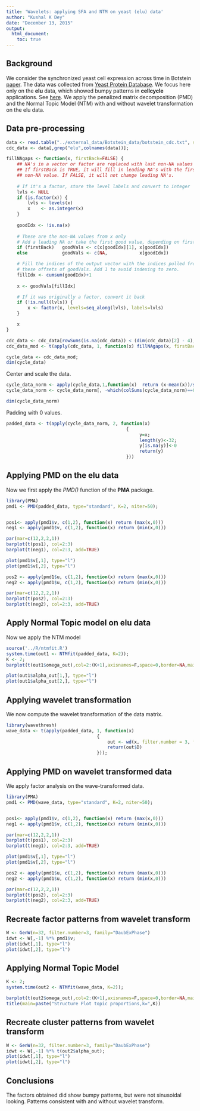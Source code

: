 ```yaml
---
title: 'Wavelets: applying SFA and NTM on yeast (elu) data'
author: "Kushal K Dey"
date: "December 13, 2015"
output: 
  html_document:
    toc: true
---
```


## Background

We consider the synchronized yeast cell expression across time in Botstein [paper](http://www.ncbi.nlm.nih.gov/pmc/articles/PMC25624/). 
The data was collected from [Yeast Protein Database](http://quest7.proteome.com/YPDhome.html). We focus here only on the **elu** data, which showed bumpy patterns in **cellcycle** applications. See [here](http://jhsiao999.github.io/singleCell-method/project/analysis/yeast_cellcycleR.html). We apply the penalized matrix decomposition (PMD) and the Normal Topic Model (NTM) with and without wavelet transformation on the elu data.


## Data pre-processing

```r
data <- read.table("../external_data/Botstein_data/botstein_cdc.txt", sep="\t", header=TRUE, fill=TRUE);
cdc_data <- data[,grep("elu",colnames(data))];

fillNAgaps <- function(x, firstBack=FALSE) {
    ## NA's in a vector or factor are replaced with last non-NA values
    ## If firstBack is TRUE, it will fill in leading NA's with the first
    ## non-NA value. If FALSE, it will not change leading NA's.
    
    # If it's a factor, store the level labels and convert to integer
    lvls <- NULL
    if (is.factor(x)) {
        lvls <- levels(x)
        x    <- as.integer(x)
    }
 
    goodIdx <- !is.na(x)
 
    # These are the non-NA values from x only
    # Add a leading NA or take the first good value, depending on firstBack   
    if (firstBack)   goodVals <- c(x[goodIdx][1], x[goodIdx])
    else             goodVals <- c(NA,            x[goodIdx])

    # Fill the indices of the output vector with the indices pulled from
    # these offsets of goodVals. Add 1 to avoid indexing to zero.
    fillIdx <- cumsum(goodIdx)+1
    
    x <- goodVals[fillIdx]

    # If it was originally a factor, convert it back
    if (!is.null(lvls)) {
        x <- factor(x, levels=seq_along(lvls), labels=lvls)
    }

    x
}

cdc_data <- cdc_data[rowSums(is.na(cdc_data)) < (dim(cdc_data)[2] - 4),];
cdc_data_mod <- t(apply(cdc_data, 1, function(x) fillNAgaps(x, firstBack = TRUE)));

cycle_data <- cdc_data_mod;
dim(cycle_data)
```

Center and scale the data.

```r
cycle_data_norm <- apply(cycle_data,1,function(x)  return (x-mean(x))/sd(x))
cycle_data_norm <- cycle_data_norm[, -which(colSums(cycle_data_norm)==0)]

dim(cycle_data_norm)

```

Padding with $0$ values.

```r
padded_data <- t(apply(cycle_data_norm, 2, function(x)
                                             {
                                                  y=x;
                                                  length(y)<-32;
                                                  y[is.na(y)]<-0
                                                  return(y)
                                             }))

```

## Applying PMD on the elu data

Now we first apply the *PMD()* function of the **PMA** package.

```r
library(PMA)
pmd1 <- PMD(padded_data, type="standard", K=2, niter=50);


pos1<- apply(pmd1$v, c(1,2), function(x) return (max(x,0)))
neg1 <- apply(pmd1$v, c(1,2), function(x) return (min(x,0)))

par(mar=c(12,2,2,1))
barplot(t(pos1), col=2:3)
barplot(t(neg1), col=2:3, add=TRUE)

plot(pmd1$v[,1], type="l")
plot(pmd1$v[,2], type="l")

pos2 <- apply(pmd1$u, c(1,2), function(x) return (max(x,0)))
neg2 <- apply(pmd1$u, c(1,2), function(x) return (min(x,0)))

par(mar=c(12,2,2,1))
barplot(t(pos2), col=2:3)
barplot(t(neg2), col=2:3, add=TRUE)

```

## Apply Normal Topic model on elu data

Now we apply the NTM model

```r
source('../R/ntmfit.R')
system.time(out1 <- NTMfit(padded_data, K=2));
K <- 2;
barplot(t(out1$omega_out),col=2:(K+1),axisnames=F,space=0,border=NA,main="",las=1,ylim=c(0,1),cex.axis=1.5,cex.main=1.4)

plot(out1$alpha_out[1,], type="l")
plot(out1$alpha_out[2,], type="l")
```

## Applying wavelet transformation

We now compute the wavelet transformation of the data matrix.

```r
library(wavethresh)
wave_data <- t(apply(padded_data, 1, function(x)
                                  {
                                      out <- wd(x, filter.number = 3, family = "DaubExPhase")
                                      return(out$D)
                                  }));


```

## Applying PMD on wavelet transformed data

We apply factor analysis on the wave-transformed data.

```r
library(PMA)
pmd1 <- PMD(wave_data, type="standard", K=2, niter=50);


pos1<- apply(pmd1$v, c(1,2), function(x) return (max(x,0)))
neg1 <- apply(pmd1$v, c(1,2), function(x) return (min(x,0)))

par(mar=c(12,2,2,1))
barplot(t(pos1), col=2:3)
barplot(t(neg1), col=2:3, add=TRUE)

plot(pmd1$v[,1], type="l")
plot(pmd1$v[,2], type="l")

pos2 <- apply(pmd1$u, c(1,2), function(x) return (max(x,0)))
neg2 <- apply(pmd1$u, c(1,2), function(x) return (min(x,0)))

par(mar=c(12,2,2,1))
barplot(t(pos2), col=2:3)
barplot(t(neg2), col=2:3, add=TRUE)
```

## Recreate factor patterns from wavelet transform

```r
W <- GenW(n=32, filter.number=3, family="DaubExPhase")
idwt <- W[,-1] %*% pmd1$v;
plot(idwt[,1], type="l")
plot(idwt[,2], type="l")
```

## Applying Normal Topic Model 

```r
K <- 2;
system.time(out2 <- NTMfit(wave_data, K=2));

barplot(t(out2$omega_out),col=2:(K+1),axisnames=F,space=0,border=NA,main="",las=1,ylim=c(0,1),cex.axis=1.5,cex.main=1.4)
title(main=paste("Structure Plot topic proportions,k=",K))
```

## Recreate cluster patterns from wavelet transform

```r
W <- GenW(n=32, filter.number=3, family="DaubExPhase")
idwt <- W[,-1] %*% t(out2$alpha_out);
plot(idwt[,1], type="l")
plot(idwt[,2], type="l")

```

## Conclusions

The factors obtained did show bumpy patterns, but were not sinusoidal looking. Patterns consistent with and without wavelet transform.

